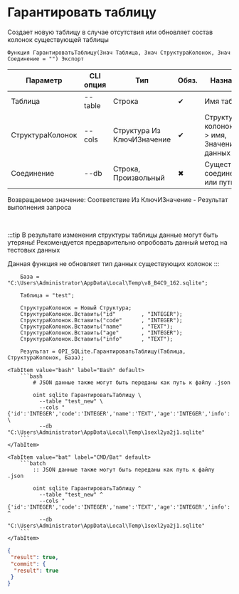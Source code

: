 ﻿---
sidebar_position: 5
description: Гарантировать таблицу и другие функции для работы с SQLite в Открытом пакете интеграций - бесплатной open-source библиотеке интеграций для 1С:Предприятие 8, OneScript и CLI
keywords: [1C, 1С, 1С:Предприятие, 1С:Предприятие 8.3, API, Интеграция, Сервисы, Обмен, OneScript, CLI, SQLite]
---


# Гарантировать таблицу
 Создает новую таблицу в случае отсутствия или обновляет состав колонок существующей таблицы



`Функция ГарантироватьТаблицу(Знач Таблица, Знач СтруктураКолонок, Знач Соединение = "") Экспорт`

  | Параметр | CLI опция | Тип | Обяз. | Назначение |
  |-|-|-|-|-|
  | Таблица | --table | Строка | &#x2714; | Имя таблицы |
  | СтруктураКолонок | --cols | Структура Из КлючИЗначение | &#x2714; | Структура колонок: Ключ > имя, Значение > Тип данных |
  | Соединение | --db | Строка, Произвольный | &#x2716; | Существующее соединение или путь к базе |

  
  Возвращаемое значение:   Соответствие Из КлючИЗначение - Результат выполнения запроса

<br/>

:::tip
В результате изменения структуры таблицы данные могут быть утеряны! Рекомендуется предварительно опробовать данный метод на тестовых данных

Данная функция не обновляет тип данных существующих колонок
:::
<br/>



```bsl title="Пример использования для 1С:Предприятие/OneScript"
    База = "C:\Users\Administrator\AppData\Local\Temp\v8_B4C9_162.sqlite";

    Таблица = "test";

    СтруктураКолонок = Новый Структура;
    СтруктураКолонок.Вставить("id"        , "INTEGER");
    СтруктураКолонок.Вставить("code"      , "INTEGER");
    СтруктураКолонок.Вставить("name"      , "TEXT");
    СтруктураКолонок.Вставить("age"       , "INTEGER");
    СтруктураКолонок.Вставить("info"      , "TEXT");

    Результат = OPI_SQLite.ГарантироватьТаблицу(Таблица, СтруктураКолонок, База);
```
    

 <Tabs>
  
    <TabItem value="bash" label="Bash" default>
        ```bash
            # JSON данные также могут быть переданы как путь к файлу .json
            
            oint sqlite ГарантироватьТаблицу \
              --table "test_new" \
              --cols "{'id':'INTEGER','code':'INTEGER','name':'TEXT','age':'INTEGER','info':'TEXT'}" \
              --db "C:\Users\Administrator\AppData\Local\Temp\1sexl2ya2j1.sqlite"
        ```
    </TabItem>
  
    <TabItem value="bat" label="CMD/Bat" default>
        ```batch
            :: JSON данные также могут быть переданы как путь к файлу .json
            
            oint sqlite ГарантироватьТаблицу ^
              --table "test_new" ^
              --cols "{'id':'INTEGER','code':'INTEGER','name':'TEXT','age':'INTEGER','info':'TEXT'}" ^
              --db "C:\Users\Administrator\AppData\Local\Temp\1sexl2ya2j1.sqlite"
        ```
    </TabItem>
</Tabs>


```json title="Результат"
{
 "result": true,
 "commit": {
  "result": true
 }
}
```
